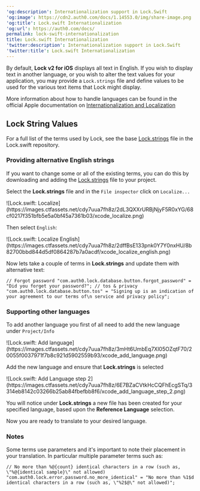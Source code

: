 ---
'og:description': Internationalization support in Lock.Swift
'og:image': https://cdn2.auth0.com/docs/1.14553.0/img/share-image.png
'og:title': Lock.swift Internationalization
'og:url': https://auth0.com/docs/
permalink: lock-swift-internationalization
title: Lock.swift Internationalization
'twitter:description': Internationalization support in Lock.Swift
'twitter:title': Lock.swift Internationalization
---
By default, **Lock v2 for iOS** displays all text in English. If you wish to display text in another language, or you wish to alter the text values for your application, you may provide a `Lock.strings` file and define values to be used for the various text items that Lock might display.

More information about how to handle languages can be found in the official Apple documentation on [Internationalization and Localization](https://developer.apple.com/library/content/documentation/MacOSX/Conceptual/BPInternational/Introduction/Introduction.html#//apple_ref/doc/uid/10000171i-CH1-SW1)

## Lock String Values

For a full list of the terms used by Lock, see the base [Lock.strings](https://raw.githubusercontent.com/auth0/Lock.swift/master/Lock/Base.lproj/Lock.strings) file in the Lock.swift repository.

### Providing alternative English strings

If you want to change some or all of the existing terms, you can do this by downloading and adding the [Lock.strings](https://raw.githubusercontent.com/auth0/Lock.swift/master/Lock/Base.lproj/Lock.strings) file to your project.

Select the **Lock.strings** file and in the `File inspector` click on `Localize...`

<Frame>![Lock.swift: Localize](https://images.ctfassets.net/cdy7uua7fh8z/2dL3QXXrURBjNjyF5R0xYG/68cf0217f351bfb5e5a0bf45a7361b03/xcode_localize.png)</Frame>

Then select `English`:

<Frame>![Lock.swift: Localize English](https://images.ctfassets.net/cdy7uua7fh8z/2dffBsE133pnk0Y7Y0nxHU/8b82700bbd844d5df0864287b7a0acdf/xcode_localize_english.png)</Frame>

Now lets take a couple of terms in **Lock.strings** and update them with alternative text:

`// Forgot password
"com.auth0.lock.database.button.forgot_password" = "Did you forget your password?";
// tos & privacy
"com.auth0.lock.database.button.tos" = "Signing up is an indication of your agreement to our terms of\n service and privacy policy";`

### Supporting other languages

To add another language you first of all need to add the new language under `Project/Info`

<Frame>![Lock.swift: Add language](https://images.ctfassets.net/cdy7uua7fh8z/3mHt6UmbEq7Xl05OZqtF70/20055f0037971f7b8c921d5902559b93/xcode_add_language.png)</Frame>

Add the new language and ensure that **Lock.strings** is selected

<Frame>![Lock.swift: Add Language step 2](https://images.ctfassets.net/cdy7uua7fh8z/6E7BZaCVtkHcCQFhEcgSTq/3314eb8142c03266b25ab84fbefbb8f6/xcode_add_language_step_2.png)</Frame>

You will notice under **Lock.strings** a new file has been created for your specified language, based upon the **Reference Language** selection.

Now you are ready to translate to your desired language.

### Notes

Some terms use parameters and it's important to note their placement in your translation. In particular multiple parameter terms such as:

`// No more than %@{count} identical characters in a row (such as, \"%@{identical sample}\" not allowed)
"com.auth0.lock.error.password.no_more_identical" = "No more than %1$d identical characters in a row (such as, \"%2$@\" not allowed)";`